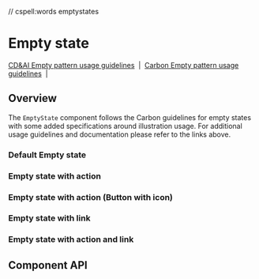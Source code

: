 // cspell:words emptystates

# Empty state

[CD&AI Empty pattern usage guidelines](https://pages.github.ibm.com/cdai-design/pal/patterns/empty-state/usage/)
&nbsp;|&nbsp;
[Carbon Empty pattern usage guidelines](https://www.carbondesignsystem.com/patterns/empty-states-pattern/)
&nbsp;|&nbsp;

## Overview

The `EmptyState` component follows the Carbon guidelines for empty states with
some added specifications around illustration usage. For additional usage
guidelines and documentation please refer to the links above.

### Default Empty state

<Canvas>
  <Story id="components-emptystate-emptystate--default" />
</Canvas>

### Empty state with action

<Canvas>
  <Story id="components-emptystate-emptystate--with-action" />
</Canvas>

### Empty state with action (Button with icon)

<Canvas>
  <Story id="components-emptystate-emptystate--with-action-icon-button" />
</Canvas>

### Empty state with link

<Canvas>
  <Story id="components-emptystate-emptystate--with-link" />
</Canvas>

### Empty state with action and link

<Canvas>
  <Story id="components-emptystate-emptystate--with-action-and-link" />
</Canvas>


## Component API

<ArgsTable />
